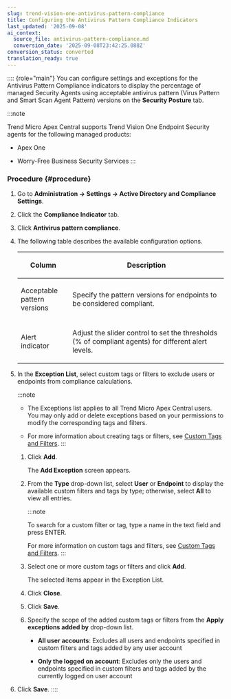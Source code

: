 ```yaml
---
slug: trend-vision-one-antivirus-pattern-compliance
title: Configuring the Antivirus Pattern Compliance Indicators
last_updated: '2025-09-08'
ai_context:
  source_file: antivirus-pattern-compliance.md
  conversion_date: '2025-09-08T23:42:25.088Z'
conversion_status: converted
translation_ready: true
---
```


:::: {role="main"}
You can configure settings and exceptions for the Antivirus Pattern Compliance indicators to display the percentage of managed Security Agents using acceptable antivirus pattern (Virus Pattern and Smart Scan Agent Pattern) versions on the **Security Posture** tab.

:::note

Trend Micro Apex Central supports Trend Vision One Endpoint Security agents for the following managed products:

- Apex One

- Worry-Free Business Security Services
:::

### Procedure {#procedure}

1.  Go to **Administration → Settings → Active Directory and Compliance Settings**.

2.  Click the **Compliance Indicator** tab.

3.  Click **Antivirus pattern compliance**.

4.  The following table describes the available configuration options.

    <table>
    <colgroup>
    <col style="width: 25%" />
    <col style="width: 75%" />
    </colgroup>
    <thead>
    <tr>
    <th><p>Column</p></th>
    <th><p>Description</p></th>
    </tr>
    </thead>
    <tbody>
    <tr>
    <td><p>Acceptable pattern versions</p></td>
    <td><p>Specify the pattern versions for endpoints to be considered compliant.</p></td>
    </tr>
    <tr>
    <td><p>Alert indicator</p></td>
    <td><p>Adjust the slider control to set the thresholds (% of compliant agents) for different alert levels.</p></td>
    </tr>
    </tbody>
    </table>

5.  In the **Exception List**, select custom tags or filters to exclude users or endpoints from compliance calculations.

    :::note

    - The Exceptions list applies to all Trend Micro Apex Central users. You may only add or delete exceptions based on your permissions to modify the corresponding tags and filters.

    - For more information about creating tags or filters, see [Custom Tags and Filters](custom-tags-filters.mdx).
    :::

    1.  Click **Add**.

        The **Add Exception** screen appears.

    2.  From the **Type** drop-down list, select **User** or **Endpoint** to display the available custom filters and tags by type; otherwise, select **All** to view all entries.

        :::note

        To search for a custom filter or tag, type a name in the text field and press <span class="uicontrol keyboard">ENTER</span>.

        For more information on custom tags and filters, see [Custom Tags and Filters](custom-tags-filters.mdx).
        :::

    3.  Select one or more custom tags or filters and click **Add**.

        The selected items appear in the Exception List.

    4.  Click **Close**.

    5.  Click **Save**.

    6.  Specify the scope of the added custom tags or filters from the **Apply exceptions added by** drop-down list.

        - **All user accounts**: Excludes all users and endpoints specified in custom filters and tags added by any user account

        - **Only the logged on account**: Excludes only the users and endpoints specified in custom filters and tags added by the currently logged on user account

6.  Click **Save**.
::::
